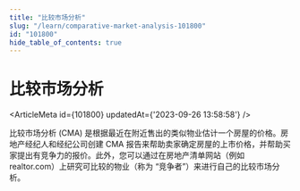 ```yaml
---
title: "比较市场分析"
slug: "/learn/comparative-market-analysis-101800"
id: "101800"
hide_table_of_contents: true
---
```



# 比较市场分析

<ArticleMeta id={101800} updatedAt={'2023-09-26 13:58:58'} />
<div className='border-solid border-b border-t-0 my-4 border-[var(--ifm-color-gray-300)]' />

比较市场分析 (CMA) 是根据最近在附近售出的类似物业估计一个房屋的价格。房地产经纪人和经纪公司创建 CMA 报告来帮助卖家确定房屋的上市价格，并帮助买家提出有竞争力的报价。此外，您可以通过在房地产清单网站（例如 realtor.com）上研究可比较的物业（称为 “竞争者”）来进行自己的比较市场分析。
